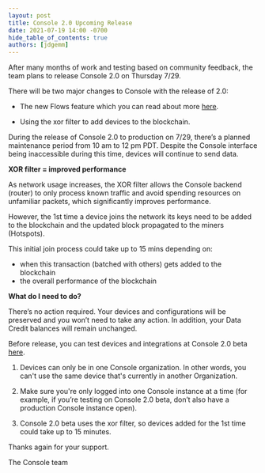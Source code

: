 ```yaml
---
layout: post
title: Console 2.0 Upcoming Release
date: 2021-07-19 14:00 -0700
hide_table_of_contents: true
authors: [jdgemm]
---
```


After many months of work and testing based on community feedback, the team plans to release Console
2.0 on Thursday 7/29.

<!--truncate-->

There will be two major changes to Console with the release of 2.0:

- The new Flows feature which you can read about more
  [here](https://blog.helium.com/console-2-0-beta-test-and-earn-swag-ee366734779).

- Using the xor filter to add devices to the blockchain.

During the release of Console 2.0 to production on 7/29, there’s a planned maintenance period from
10 am to 12 pm PDT. Despite the Console interface being inaccessible during this time, devices will
continue to send data.

**XOR filter = improved performance**

As network usage increases, the XOR filter allows the Console backend (router) to only process known
traffic and avoid spending resources on unfamiliar packets, which significantly improves
performance.

However, the 1st time a device joins the network its keys need to be added to the blockchain and the
updated block propagated to the miners (Hotspots).

This initial join process could take up to 15 mins depending on:

- when this transaction (batched with others) gets added to the blockchain
- the overall performance of the blockchain

**What do I need to do?**

There’s no action required. Your devices and configurations will be preserved and you won’t need to
take any action. In addition, your Data Credit balances will remain unchanged.

Before release, you can test devices and integrations at Console 2.0 beta
[here](https://staging-console.helium.wtf/).

1. Devices can only be in one Console organization. In other words, you can't use the same device
   that's currently in another Organization.

2. Make sure you're only logged into one Console instance at a time (for example, if you’re testing
   on Console 2.0 beta, don’t also have a production Console instance open).

3. Console 2.0 beta uses the xor filter, so devices added for the 1st time could take up to 15
   minutes.

Thanks again for your support.

The Console team
